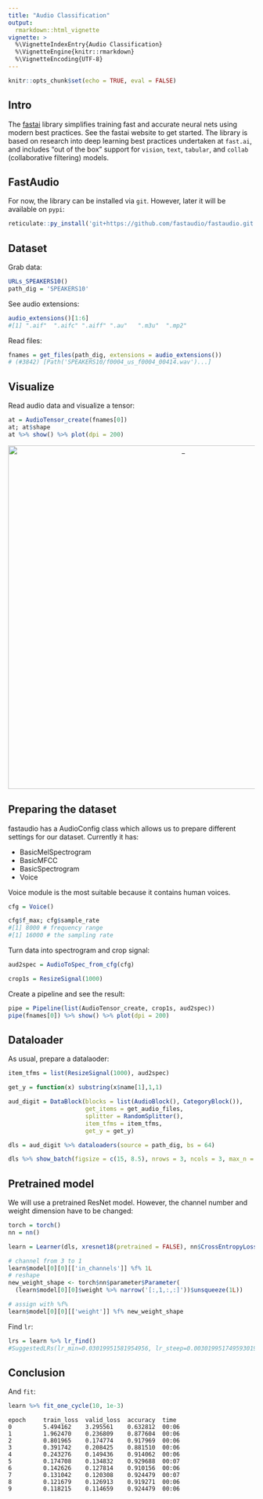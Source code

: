 ```yaml
---
title: "Audio Classification"
output:
  rmarkdown::html_vignette
vignette: >
  %\VignetteIndexEntry{Audio Classification}
  %\VignetteEngine{knitr::rmarkdown}
  %\VignetteEncoding{UTF-8}
---
```


```r
knitr::opts_chunk$set(echo = TRUE, eval = FALSE)
```

## Intro

The [fastai](https://github.com/fastai/fastai) library simplifies training fast and accurate neural nets using modern best practices. See the fastai website to get started. The library is based on research into deep learning best practices undertaken at ```fast.ai```, and includes "out of the box" support for ```vision```, ```text```, ```tabular```, and ```collab``` (collaborative filtering) models. 


## FastAudio

For now, the library can be installed via ```git```. However, later it will be available on ```pypi```:

```r
reticulate::py_install('git+https://github.com/fastaudio/fastaudio.git', pip = TRUE)
```

## Dataset

Grab data:

```r
URLs_SPEAKERS10()
path_dig = 'SPEAKERS10'
```


See audio extensions:

```r
audio_extensions()[1:6]
#[1] ".aif"  ".aifc" ".aiff" ".au"   ".m3u"  ".mp2" 
```

Read files:

```r
fnames = get_files(path_dig, extensions = audio_extensions())
# (#3842) [Path('SPEAKERS10/f0004_us_f0004_00414.wav')...]
```

## Visualize

Read audio data and visualize a tensor:

```r
at = AudioTensor_create(fnames[0])
at; at$shape
at %>% show() %>% plot(dpi = 200)
```

<center>

<img src="images/voice.png" alt="_" style="width: 700px;"/>

</center>


## Preparing the dataset

fastaudio has a AudioConfig class which allows us to prepare different settings for our dataset. Currently it has:

- BasicMelSpectrogram
- BasicMFCC
- BasicSpectrogram
- Voice

Voice module is the most suitable because it contains human voices.


```r
cfg = Voice()

cfg$f_max; cfg$sample_rate
#[1] 8000 # frequency range
#[1] 16000 # the sampling rate
```

Turn data into spectrogram and crop signal:

```r
aud2spec = AudioToSpec_from_cfg(cfg)

crop1s = ResizeSignal(1000)
```

Create a pipeline and see the result:

```r
pipe = Pipeline(list(AudioTensor_create, crop1s, aud2spec))
pipe(fnames[0]) %>% show() %>% plot(dpi = 200)
```

## Dataloader

As usual, prepare a datalaoder:

```r
item_tfms = list(ResizeSignal(1000), aud2spec)

get_y = function(x) substring(x$name[1],1,1)

aud_digit = DataBlock(blocks = list(AudioBlock(), CategoryBlock()),
                      get_items = get_audio_files,
                      splitter = RandomSplitter(),
                      item_tfms = item_tfms,
                      get_y = get_y)

dls = aud_digit %>% dataloaders(source = path_dig, bs = 64)

dls %>% show_batch(figsize = c(15, 8.5), nrows = 3, ncols = 3, max_n = 9, dpi = 180)
```

## Pretrained model

We will use a pretrained ResNet model. However, the channel number and weight dimension have to be changed:

```r
torch = torch()
nn = nn()

learn = Learner(dls, xresnet18(pretrained = FALSE), nn$CrossEntropyLoss(), metrics=accuracy)

# channel from 3 to 1
learn$model[0][0][['in_channels']] %f% 1L
# reshape
new_weight_shape <- torch$nn$parameter$Parameter(
  (learn$model[0][0]$weight %>% narrow('[:,1,:,:]'))$unsqueeze(1L))

# assign with %f%
learn$model[0][0][['weight']] %f% new_weight_shape
```

Find ```lr```:

```r
lrs = learn %>% lr_find()
#SuggestedLRs(lr_min=0.03019951581954956, lr_steep=0.0030199517495930195)
```

## Conclusion

And ```fit```:

```r
learn %>% fit_one_cycle(10, 1e-3)
```

```
epoch     train_loss  valid_loss  accuracy  time    
0         5.494162    3.295561    0.632812  00:06     
1         1.962470    0.236809    0.877604  00:06     
2         0.801965    0.174774    0.917969  00:06     
3         0.391742    0.208425    0.881510  00:06     
4         0.243276    0.149436    0.914062  00:06     
5         0.174708    0.134832    0.929688  00:07     
6         0.142626    0.127814    0.910156  00:06     
7         0.131042    0.120308    0.924479  00:07     
8         0.121679    0.126913    0.919271  00:06     
9         0.118215    0.114659    0.924479  00:06 
```




